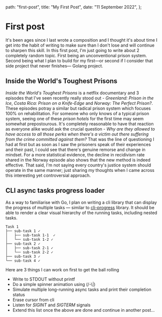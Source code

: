   path: "first-post",
  title: "My First Post",
  date: "11 September 2022",
};

# First post
It's been ages since I last wrote a composition and I thought it's about time I get into the habit of writing to make sure than I don't lose and will continue to sharpen this skill.
In this first post, I'm just going to write about 2 completely random topic. First being an unconventional prison system. Second being what I plan to build for my first—or second if I consider that side project that never finishes— Golang project. 

## Inside the World's Toughest Prisons
*Inside the World's Toughest Prisons* is a netflix documentary and 3 episodes that I've seen recently really stood out - *Greenland: Prison in the Ice*, *Costa Rica: Prison on a Knife-Edge* and *Norway: The Perfect Prison?*.
These episodes potray a similar but radical prison system which focuses 100% on rehabilitation. For someone who only knows of a typical prison system, seeing one of these *prison hotels*
for the first time may seem somewhat prepostourous. It's completely reasonable to have that reaction as everyone alike would ask the crucial question - *Why are they allowed to have access to all those perks
when there's a victim out there suffering from the crime committed against them?* That was the line of questioning I had at first but as soon as I saw the prisoners speak of their experiences and their past, I could see that there's genuine remorse and change in mindset.
For a more statistical evidence, the decline in recidivism rate shared in the Norway episode also shows that the new method is indeed effective. That said, I'm not saying every country's justice system should operate in the same manner; just sharing my thoughts when I came across this interesting yet controversial approach.

## CLI async tasks progress loader
As a way to familiarise with Go, I plan on writing a cli library that can display the progress of multiple tasks — similar to [cli-progress](https://www.npmjs.com/package/cli-progress) library.
It should be able to render a clear visual hierarchy of the running tasks, including nested tasks.
```
Task 1
├── sub-task 1 ✓
│   ├── sub-task 1-1  ✓
│   └── sub-task 1-2 ✓
├── sub-task 2 ✓
│   ├── sub-task 2-1 ✓
│   └── sub-task 2-2 ✓
├── sub-task 3 ✓
└── sub-task 4 ✓
```
Here are 3 things I can work on first to get the ball rolling
- Write to STDOUT without printf
- Do a simple spinner animation using (/-\\|)
- Simulate multiple long-running async tasks and print their completion status
- Erase cursor from cli
- Listen for *SIGINT* and *SIGTERM* signals
- Extend this list once the above are done and continue in another post...